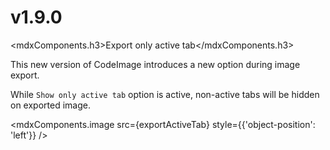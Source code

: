 
# v1.9.0

<mdxComponents.h3>Export only active tab</mdxComponents.h3>

This new version of CodeImage introduces a new option during image export.

While `Show only active tab` option is active, non-active tabs will be hidden on
exported image.

<mdxComponents.image
  src={exportActiveTab}
  style={{'object-position': 'left'}}
/>
